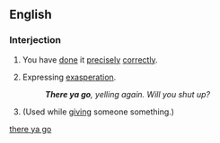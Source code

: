 <!--subst: of [[Template:sync]]-->
{{see|there you go}}
<!--If you edit this entry, please also edit [[there ya go]] to ensure these two entries remain synchronized.-->[[Category:Synchronized entries|there ya go]]
==English==

===Interjection===
{{en-intj|pos=[[there]] [[ya]] [[go]]}}

# {{informal|idiom}} You have [[done]] it [[precisely]] [[correctly]].
# {{informal|idiom}} Expressing [[exasperation]].
#: '''''There ya go''', yelling again. Will you shut up?''
# {{informal|literal}} (Used while [[give|giving]] someone something.)